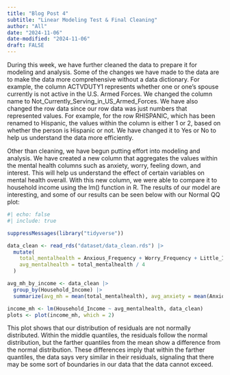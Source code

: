 ```yaml
---
title: "Blog Post 4"
subtitle: "Linear Modeling Test & Final Cleaning"
author: "All"
date: "2024-11-06"
date-modified: "2024-11-06"
draft: FALSE
---
```


During this week, we have further cleaned the data to prepare it for modeling and analysis. Some of the changes we have made to the data are to make the data more comprehensive without a data dictionary. For example, the column ACTVDUTY1 represents whether one or one’s spouse currently is not active in the U.S. Armed Forces. We changed the column name to Not_Currently_Serving_in_US_Armed_Forces. We have also changed the row data since our row data was just numbers that represented values. For example, for the row RHISPANIC, which has been renamed to Hispanic, the values within the column is either 1 or 2, based on whether the person is Hispanic or not. We have changed it to Yes or No to help us understand the data more efficiently.

Other than cleaning, we have begun putting effort into modeling and analysis. We have created a new column that aggregates the values within the mental health columns such as anxiety, worry, feeling down, and interest. This will help us understand the effect of certain variables on mental health overall. With this new column, we were able to compare it to household income using the lm() function in R. The results of our model are interesting, and some of our results can be seen below with our Normal QQ plot: 

```r
#| echo: false
#| include: true

suppressMessages(library("tidyverse"))

data_clean <- read_rds("dataset/data_clean.rds") |>
  mutate(
    total_mentalhealth = Anxious_Frequency + Worry_Frequency + Little_Interest_Frequency + Depressed_Frequency,
    avg_mentalhealth = total_mentalhealth / 4
  )

avg_mh_by_income <- data_clean |>
  group_by(Household_Income) |>
  summarize(avg_mh = mean(total_mentalhealth), avg_anxiety = mean(Anxious_Frequency), avg_worry = mean(Worry_Frequency), avg_interest = mean(Little_Interest_Frequency), avg_down = mean(Depressed_Frequency))

income_mh <- lm(Household_Income ~ avg_mentalhealth, data_clean)
plots <- plot(income_mh, which = 2)

```

This plot shows that our distribution of residuals are not normally distributed. Within the middle quantiles, the residuals follow the normal distribution, but the farther quantiles from the mean show a difference from the normal distribution. These differences imply that within the farther quantiles, the data says very similar in their residuals, signaling that there may be some sort of boundaries in our data that the data cannot exceed.


